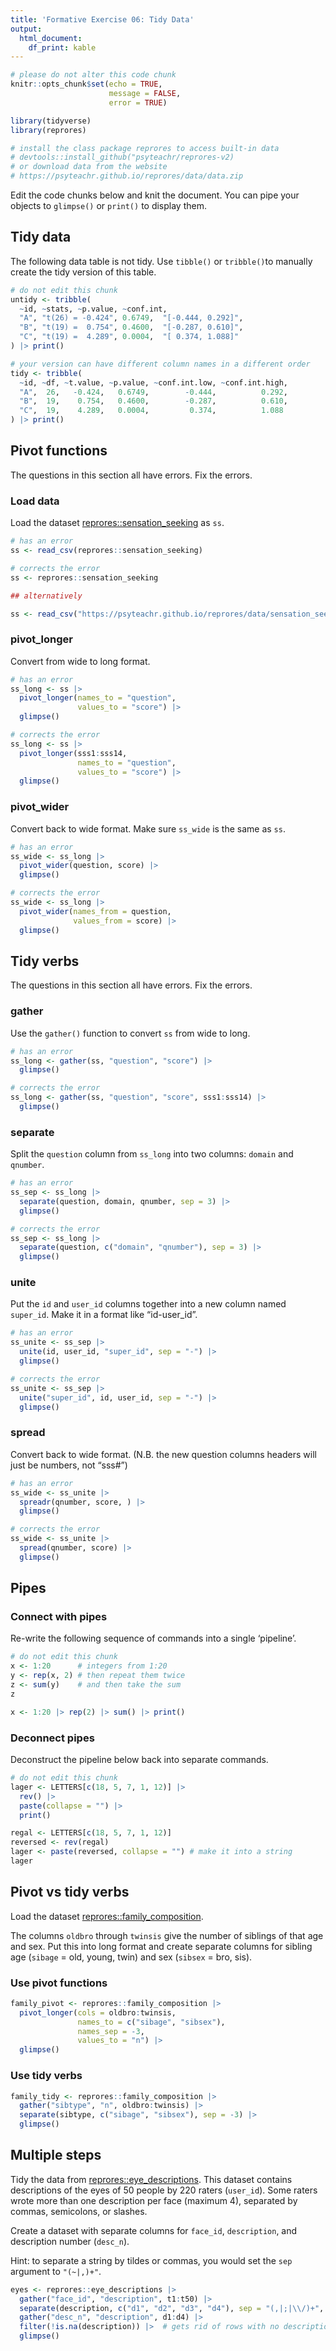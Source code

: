 ```yaml
---
title: 'Formative Exercise 06: Tidy Data'
output: 
  html_document:
    df_print: kable
---
```


```r
# please do not alter this code chunk
knitr::opts_chunk$set(echo = TRUE,
                      message = FALSE, 
                      error = TRUE)

library(tidyverse)
library(reprores)

# install the class package reprores to access built-in data
# devtools::install_github("psyteachr/reprores-v2)
# or download data from the website
# https://psyteachr.github.io/reprores/data/data.zip
```

Edit the code chunks below and knit the document. You can pipe your objects to `glimpse()` or `print()` to display them.

## Tidy data

The following data table is not tidy. Use `tibble()` or `tribble()`to manually create the tidy version of this table.

```r
# do not edit this chunk
untidy <- tribble(
  ~id, ~stats, ~p.value, ~conf.int,
  "A", "t(26) = -0.424", 0.6749,  "[-0.444, 0.292]",
  "B", "t(19) =  0.754", 0.4600,  "[-0.287, 0.610]",
  "C", "t(19) =  4.289", 0.0004,  "[ 0.374, 1.088]"
) |> print()
```

```r
# your version can have different column names in a different order
tidy <- tribble(
  ~id, ~df, ~t.value, ~p.value, ~conf.int.low, ~conf.int.high,
  "A",  26,   -0.424,   0.6749,        -0.444,          0.292,
  "B",  19,    0.754,   0.4600,        -0.287,          0.610,
  "C",  19,    4.289,   0.0004,         0.374,          1.088
) |> print()
```


## Pivot functions

The questions in this section all have errors. Fix the errors.

### Load data

Load the dataset [reprores::sensation_seeking](https://psyteachr.github.io/reprores/data/sensation_seeking.csv) as `ss`.

```r
# has an error
ss <- read_csv(reprores::sensation_seeking)
```

```r
# corrects the error
ss <- reprores::sensation_seeking

## alternatively

ss <- read_csv("https://psyteachr.github.io/reprores/data/sensation_seeking.csv")
```


### pivot_longer

Convert from wide to long format.

```r
# has an error
ss_long <- ss |>
  pivot_longer(names_to = "question", 
               values_to = "score") |>
  glimpse()
```

```r
# corrects the error
ss_long <- ss |>
  pivot_longer(sss1:sss14, 
               names_to = "question", 
               values_to = "score") |>
  glimpse()
```


### pivot_wider

Convert back to wide format. Make sure `ss_wide` is the same as `ss`.

```r
# has an error
ss_wide <- ss_long |>
  pivot_wider(question, score) |>
  glimpse()
```

```r
# corrects the error
ss_wide <- ss_long |>
  pivot_wider(names_from = question, 
              values_from = score) |>
  glimpse()
```


## Tidy verbs

The questions in this section all have errors. Fix the errors.

### gather

Use the `gather()` function to convert `ss` from wide to long.

```r
# has an error
ss_long <- gather(ss, "question", "score") |>
  glimpse()
```

```r
# corrects the error
ss_long <- gather(ss, "question", "score", sss1:sss14) |>
  glimpse()
```


### separate

Split the `question` column from `ss_long` into two columns: `domain` and `qnumber`.

```r
# has an error
ss_sep <- ss_long |>
  separate(question, domain, qnumber, sep = 3) |>
  glimpse()
```

```r
# corrects the error
ss_sep <- ss_long |>
  separate(question, c("domain", "qnumber"), sep = 3) |>
  glimpse()
```


### unite

Put the `id` and `user_id` columns together into a new column named `super_id`. Make it in a format like "id-user_id".

```r
# has an error
ss_unite <- ss_sep |>
  unite(id, user_id, "super_id", sep = "-") |>
  glimpse()
```

```r
# corrects the error
ss_unite <- ss_sep |>
  unite("super_id", id, user_id, sep = "-") |>
  glimpse()
```


### spread

Convert back to wide format. (N.B. the new question columns headers will just be numbers, not "sss#")

```r
# has an error
ss_wide <- ss_unite |>
  spreadr(qnumber, score, ) |>
  glimpse()
```

```r
# corrects the error
ss_wide <- ss_unite |>
  spread(qnumber, score) |>
  glimpse()
```


## Pipes

### Connect with pipes

Re-write the following sequence of commands into a single 'pipeline'.

```r
# do not edit this chunk
x <- 1:20      # integers from 1:20
y <- rep(x, 2) # then repeat them twice
z <- sum(y)    # and then take the sum
z
```

```r
x <- 1:20 |> rep(2) |> sum() |> print()
```


### Deconnect pipes

Deconstruct the pipeline below back into separate commands.

```r
# do not edit this chunk
lager <- LETTERS[c(18, 5, 7, 1, 12)] |>
  rev() |>
  paste(collapse = "") |>
  print()
```

```r
regal <- LETTERS[c(18, 5, 7, 1, 12)]
reversed <- rev(regal)
lager <- paste(reversed, collapse = "") # make it into a string
lager
```


## Pivot vs tidy verbs

Load the dataset [reprores::family_composition](https://psyteachr.github.io/reprores/data/family_composition.csv).

The columns `oldbro` through `twinsis` give the number of siblings of that age and sex. Put this into long format and create separate columns for sibling age (`sibage` = old, young, twin) and sex (`sibsex` = bro, sis).

### Use pivot functions

```r

family_pivot <- reprores::family_composition |>
  pivot_longer(cols = oldbro:twinsis,
               names_to = c("sibage", "sibsex"),
               names_sep = -3,
               values_to = "n") |>
  glimpse()
```


### Use tidy verbs

```r
family_tidy <- reprores::family_composition |>
  gather("sibtype", "n", oldbro:twinsis) |>
  separate(sibtype, c("sibage", "sibsex"), sep = -3) |>
  glimpse()
```


## Multiple steps

Tidy the data from [reprores::eye_descriptions](https://psyteachr.github.io/reprores/data/eye_descriptions.csv). This dataset contains descriptions of the eyes of 50 people by 220 raters (`user_id`). Some raters wrote more than one description per face (maximum 4), separated by commas, semicolons, or slashes. 

Create a dataset with separate columns for `face_id`, `description`, and description number (`desc_n`).

Hint: to separate a string by tildes or commas, you would set the `sep` argument to `"(~|,)+"`.

```r
eyes <- reprores::eye_descriptions |>
  gather("face_id", "description", t1:t50) |>
  separate(description, c("d1", "d2", "d3", "d4"), sep = "(,|;|\\/)+", fill = "right") |>
  gather("desc_n", "description", d1:d4) |>
  filter(!is.na(description)) |>  # gets rid of rows with no description
  glimpse()
```



